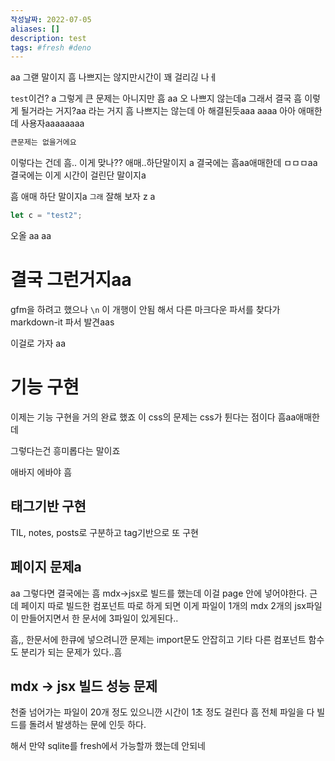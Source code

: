 ```yaml
---
작성날짜: 2022-07-05
aliases: []
description: test
tags: #fresh #deno
---
```



aa 그랟 말이지 흠 나쁘지는 않지만시간이 꽤 걸리긶 나ㅔ

`test`이건?
a
그렇게 큰 문제는 아니지만 흠
aa 오 나쁘지 않는데a
그래서 결국 흠 이렇게 될거라는 거지?aa
라는 거지 흠 나쁘지는 않는데
아 해결된듯aaa
aaaa
아아 애매한데
사용자aaaaaaaa

```js test.ts
큰문제는 없을거에요
```

이렇다는 건데 흠..
이게 맞나??
애매..하단말이지
a
결국에는 흠aa애매한데
ㅁㅁㅁaa
결국에는
이게 시간이 걸린단 말이지a

흠 애매 하단 말이지a
`그래` 잘해 보자
z
a

```js let a = 'test';
let c = "test2";
```

오올
aa
aa

# 결국 그런거지aa

<Text> </Text>

gfm을 하려고 했으나 `\n` 이 개행이 안됨 해서 다른 마크다운 파서를 찾다가 markdown-it
파서 발견aas

이걸로 가자
aa

# 기능 구현

<Test> 이제는 기능 구현을 거의 완료 했죠 </Test>이 css의 문제는 css가 튄다는
점이다 흠aa애매한데

그렇다는건
흥미롭다는 말이죠

애바지 에바야 흠

## 태그기반 구현

TIL, notes, posts로 구분하고
tag기반으로 또 구현

## 페이지 문제a

aa
그렇다면 결국에는 흠
mdx->jsx로 빌드를 했는데 이걸 page 안에 넣어야한다.
근데 페이지 따로 빌드한 컴포넌트 따로 하게 되면 이게 파일이 1개의 mdx
2개의 jsx파일이 만들어지면서 한 문서에 3파일이 있게된다..

흠,,
한문서에 한큐에 넣으려니깐 문제는 import문도 안잡히고
기타 다른 컴포넌트 함수도 분리가 되는 문제가 있다..흠

## mdx -> jsx 빌드 성능 문제

천줄 넘어가는 파일이 20개 정도 있으니깐 시간이 1초 정도 걸린다 흠
전체 파일을 다 빌드를 돌려서 발생하는 문에 인듯 하다.

해서 만약 sqlite를 fresh에서 가능할까 했는데 안되네
